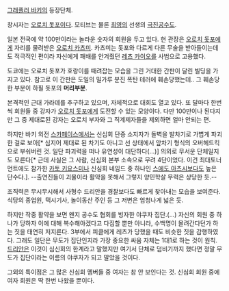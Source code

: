 [[그래플러 바키]]의 등장단체.

창시자는 [[오로치 돗포]]이다. 모티브는 물론 [[최영의]] 선생의 [[극진공수도]].

일본 전국에 약 100만이라는 놀라운 숫자의 회원을 두고 있다. 현 관장은 [[오로치 돗포]]에게 자리를 물려받은 [[오로치 카츠미]]. 카츠미는 돗포와 다르게 다른 무술을 받아들이는데도 적극적인 편이라 자신에게 패배를 안겨줬던 [[레츠 카이오]]를 사범으로 고용했다. 

도쿄에는 오로치 돗포가 호랑이를 때려잡는 모습을 그린 거대한 간판이 달린 빌딩을 가지고 있다. 참고로 이 간판은 도일의 밀가루 분진 폭탄 테러에 훼손당했는데.. 그 훼손당한 부분이 하필 돗포의 '''머리부분'''. 

본격적인 근대 가라데를 추구하고 있으며, 자체적으로 대회도 열고 있다. 또 달마다 한번씩 회원들 중 강자가 [[오로치 돗포]]에게 도전할 수 있는 모양이다. 다만 100만이나 된다지만 그 중 제대로된 강자는 오로치 부자와 그 직계제자들을 제외하면 얼마 안되는 편.

하지만 바키 외전 [[스카페이스]]에서는 신심회 단증 소지자가 돌벽을 발차기로 가볍게 파괴한 걸로 보아[* 심지어 제대로 된 차기도 아니고 선 상태에서 앞차기 형식의 오버헤드킥으로 부숴버린 것. 일단 파괴력을 떠나 유연성이 대단하다(...)] 의외로 무서운 단체일지도 모른다[* 근데 사실은 그 사람, 신심회 본부 소속으로 무려 4단이었다. 이건 최대토너먼트에도 참가한 [[카토 키요스미]]나 신심회 네임드 중 하나인 [[스에도 아츠시]]보다도 높은 단수다.]. --출연진들이 괴물이라 활약을 못해서 그렇지 양민학살 무력은 상당한 듯.--

조직력은 무시무시해서 사형수 드리안을 경찰보다도 빠르게 찾아내는 모습을 보여준다. 식당의 종업원, 택시기사, 놀이동산 주인 등 그 저변은 엄청나게 넓은 듯. 

하지만 작중 활약을 보면 왠지 공수도 협회를 빙자한 야쿠자 집단.(...) 자신의 회원 중 하나가 당하자 이에 대해 복수해야겠다고 다짐할 뿐만 아니라, 수백명이 몰려간다던가 하는 짓을 태연히 저지른다. 3부에서 피클에게 레츠가 당했을 때도 비슷한 짓을 감행하였다. 그래도 일단은 무도가 집단인지라 가장 중요한 싸움 자체는 1대1로 하는 것이 원칙. [[드리안]]은 이것이 심신회의 한계라고 말했지만 여기서 단체로 덤비기까지 했다면 정말 무도가 집단이라는 이름의 야쿠자가 되고 말았을 것이다.

그외의 특이점은 그 많은 신심회 멤버들 중 여자는 참 안 보인다는 것. 신심회 회원 중에 여자 회원은 딱 한번 나왔을 뿐이다. 
